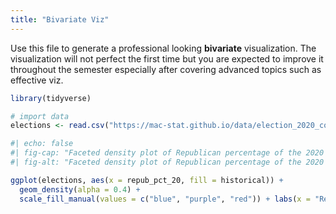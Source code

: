 ```yaml
---
title: "Bivariate Viz"
---
```


Use this file to generate a professional looking **bivariate** visualization.  The visualization will not perfect the first time but you are expected to improve it throughout the semester especially after covering advanced topics such as effective viz.

```r
library(tidyverse)

# import data
elections <- read.csv("https://mac-stat.github.io/data/election_2020_county.csv")
```

```r
#| echo: false
#| fig-cap: "Faceted density plot of Republican percentage of the 2020 presidential election vote, organized by historical political leanings of the state. Source: https://mac-stat.github.io/data/election_2020_county.csv"
#| fig-alt: "Faceted density plot of Republican percentage of the 2020 presidential election vote, organized by historical political leanings of the state. Historically red states peak at about 80%, historically blue states peak at about 60%, and historically swinging states peak at about 70%. Source: https://mac-stat.github.io/data/election_2020_county.csv"

ggplot(elections, aes(x = repub_pct_20, fill = historical)) +
  geom_density(alpha = 0.4) +
  scale_fill_manual(values = c("blue", "purple", "red")) + labs(x = "Republican Percentage of 2020 Vote", y = "Density", fill = "Historical Political Leaning of State") + theme_minimal()
```
